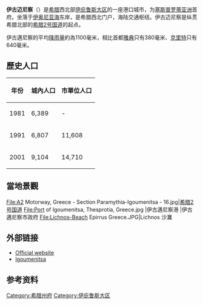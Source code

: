 {{Infobox Greek Dimos
 |name = 伊古迈尼察
 |name_local = Ηγουμενίτσα
 |image_map = 2011 Dimos Igoumenitsas.png
 |periph = [[伊庇鲁斯大区|伊庇鲁斯大区]]
  |prefec         =  [[塞斯普罗蒂亚洲|塞斯普罗蒂亚洲]]
|pop_municipality   = 24692
|area_municipality  = 426.6
|pop_municunit      = 14710
|area_municunit     = 80.8
|pop_community      = 9104
 |population_as_of = 2001
 |elevation =
 |lat_deg = 39
 |lat_min = 29
 |lon_deg = 20
 |lon_min = 16
 |postal_code = 461 00
 |area_code = 26650
 |licence = ΗΝ
 |mayor = Giorgos Katsinos
 |website = [http://www.igoumenitsa.gr www.igoumenitsa.gr]
 |image_skyline      = Igoumenitsa Pano2.jpg
 |caption_skyline    = 伊古邁尼察全景圖
 |city_flag          =
 |city_seal          = 
 |districts          = 
 |party              =
 |since              =
 |elevation_min      = 0
 |elevation_max      = 10
}}
'''伊古迈尼察'''（{{lang-el|Ηγουμενίτσα}}）是[[希腊|希腊]]西北部[[伊庇鲁斯大区|伊庇鲁斯大区]]的一座港口城市，为[[塞斯普罗蒂亚洲|塞斯普罗蒂亚洲]]首府。坐落于[[伊奥尼亚海|伊奥尼亚海]]东岸，是希腊西北门户，海陆交通枢纽。伊古迈尼察是纵贯希腊北部的[[希腊2号国道|希腊2号国道]]的起点。

伊古邁尼察的平均[[降雨量|降雨量]]約為1100毫米，相比首都[[雅典|雅典]]只有380毫米、[[克里特|克里特]]只有640毫米。

==歷史人口==
{| class=wikitable
! 年份 !! 城內人口!! 市單位人口
|-
| 1981 || 6,389 || -
|-
| 1991 || 6,807 || 11,608
|-
| 2001 || 9,104 || 14,710
|}

==當地景觀==
<gallery>
File:A2 Motorway, Greece - Section Paramythia-Igoumenitsa - 16.jpg|[[希腊2号国道|希腊2号国道]]
File:Port of Igoumenitsa, Thesprotia, Greece.jpg |伊古邁尼察港
|伊古邁尼察市政府
File:Lichnos-Beach Epirrus Greece.JPG|Lichnos 沙灘

</gallery>
==外部链接==
*[http://www.igoumenitsa.gr Official website]{{Wayback|url=http://www.igoumenitsa.gr/ |date=20111008010859 }} {{el icon}}
*[https://archive.is/20130107153345/http://hellas.teipir.gr/prefectures/english/Thesprotia/Hgoumenitsa.htm Igoumenitsa]

== 参考资料 ==

{{Reflist}}

{{希腊各州首府}}
{{希腊小作品}}

[[Category:希腊州府|Category:希腊州府]]
[[Category:伊庇鲁斯大区|Category:伊庇鲁斯大区]]